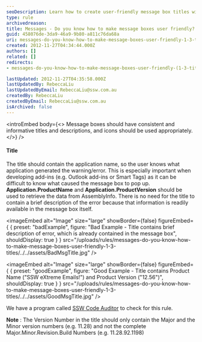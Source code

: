```yaml
---
seoDescription: Learn how to create user-friendly message box titles with consistent application names and versions
type: rule
archivedreason:
title: Messages - Do you know how to make message boxes user friendly? (1/3 Titles)
guid: 458076de-3da9-46a9-9b80-a811c76da68a
uri: messages-do-you-know-how-to-make-message-boxes-user-friendly-1-3-titles
created: 2012-11-27T04:34:44.000Z
authors: []
related: []
redirects:
- messages-do-you-know-how-to-make-message-boxes-user-friendly-(1-3-titles)

lastUpdated: 2012-11-27T04:35:58.000Z
lastUpdatedBy: RebeccaLiu
lastUpdatedByEmail: RebeccaLiu@ssw.com.au
createdBy: RebeccaLiu
createdByEmail: RebeccaLiu@ssw.com.au
isArchived: false
---
```


<introEmbed
  body={<>
Message boxes should have consistent and informative titles and descriptions, and icons should be used appropriately.
  </>}
/>
#### Title

The title should contain the application name, so the user knows what application generated the warning/error. This is especially important when developing add-ins (e.g. Outlook add-ins or Smart Tags) as it can be difficult to know what caused the message box to pop up.  **Application.ProductName** and  **Application.ProductVersion** should be used to retrieve the data from AssemblyInfo. There is no need for the title to contain a brief description of the error because that information is readily available in the message box itself.

<imageEmbed
  alt="Image"
  size="large"
  showBorder={false}
  figureEmbed={ {
    preset: "badExample",
    figure: "Bad Example - Title contains brief description of error, which is already contained in the message box",
    shouldDisplay: true
  } }
  src="/uploads/rules/messages-do-you-know-how-to-make-message-boxes-user-friendly-1-3-titles/../../assets/BadMsgTitle.jpg"
/>

<imageEmbed
  alt="Image"
  size="large"
  showBorder={false}
  figureEmbed={ {
    preset: "goodExample",
    figure: "Good Example - Title contains Product Name (\"SSW eXtreme Emails!\") and Product Version (\"12.56\")",
    shouldDisplay: true
  } }
  src="/uploads/rules/messages-do-you-know-how-to-make-message-boxes-user-friendly-1-3-titles/../../assets/GoodMsgTitle.jpg"
/>

We have a program called [SSW Code Auditor](http://www.ssw.com.au/ssw/CodeAuditor/Rules.aspx#TitleCS) to check for this rule.

 **Note** : The Version Number in the title should only contain the Major and the Minor version numbers (e.g. 11.28) and not the complete Major.Minor.Revision.Build Numbers (e.g. 11.28.92.1198)
